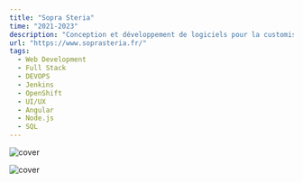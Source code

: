 ```yaml
---
title: "Sopra Steria"
time: "2021-2023"
description: "Conception et développement de logiciels pour la customisation de flotte et des actions effectuées durant la construction d'un avion"
url: "https://www.soprasteria.fr/"
tags: 
  - Web Development
  - Full Stack
  - DEVOPS
  - Jenkins
  - OpenShift
  - UI/UX
  - Angular
  - Node.js
  - SQL
---
```


<Image
  src="/projects/soprasteria/template.png"
  alt="cover"
  width={2267}
  height={1280}
  caption="Chez Sopra Steria, j'ai été responsable de la création et de l'amélioration d'application pour une autre entreprise.
  Nous avons réalisé des refontes fonctionnel, graphique et architectural pour certaines fonctionnalité historique."
/>

<Image
  src="/projects/soprasteria/navbar.png"
  alt="cover"
  width={2267}
  height={1280}
/>
